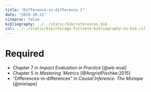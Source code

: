 ```yaml
---
title: "Difference-in-difference I"
date: "2019-10-21"
citeproc: false
bibliography: ../../static/bib/references.bib
csl: ../../static/bib/chicago-fullnote-bibliography-no-bib.csl
---
```


# Required

- <i class="fas fa-book"></i> Chapter 7 in *Impact Evaluation in Practice* [@wb-eval]
- <i class="fas fa-book"></i> Chapter 5 in *Mastering 'Metrics* [@AngristPischke:2015]
- <i class="fas fa-book"></i> "Differences-in-differences" in *Causal Inference: The Mixtape* [@mixtape]
